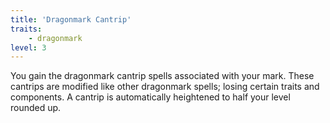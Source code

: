 ```yaml
---
title: 'Dragonmark Cantrip'
traits:
    - dragonmark
level: 3
---
```


You gain the dragonmark cantrip spells associated with your mark. These cantrips are modified like other dragonmark spells; losing certain traits and components. A cantrip is automatically heightened to half your level rounded up.